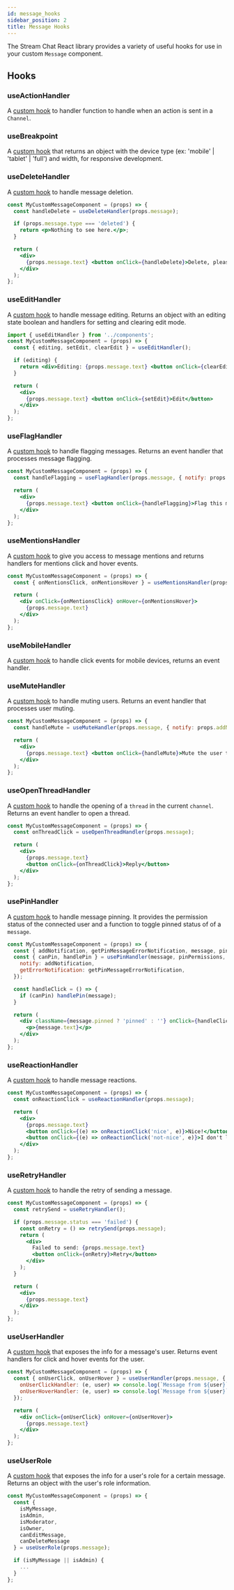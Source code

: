 ```yaml
---
id: message_hooks
sidebar_position: 2
title: Message Hooks
---
```


The Stream Chat React library provides a variety of useful hooks for use in your custom `Message` component.

## Hooks

### useActionHandler

A [custom hook](https://github.com/GetStream/stream-chat-react/blob/master/src/components/Message/hooks/useActionHandler.ts) to handler function to handle when an action is sent in a `Channel`.

### useBreakpoint

A [custom hook](https://github.com/GetStream/stream-chat-react/blob/master/src/components/Message/hooks/useBreakpoint.ts) that returns an object with the device type (ex: 'mobile' \| 'tablet' \| 'full') and width, for responsive development.

### useDeleteHandler

A [custom hook](https://github.com/GetStream/stream-chat-react/blob/master/src/components/Message/hooks/useDeleteHandler.ts) to handle message deletion.

```jsx
const MyCustomMessageComponent = (props) => {
  const handleDelete = useDeleteHandler(props.message);

  if (props.message.type === 'deleted') {
    return <p>Nothing to see here.</p>;
  }

  return (
    <div>
      {props.message.text} <button onClick={handleDelete}>Delete, please</button>
    </div>
  );
};
```

### useEditHandler

A [custom hook](https://github.com/GetStream/stream-chat-react/blob/master/src/components/Message/hooks/useEditHandler.ts) to handle message editing. Returns an object with an editing state boolean and handlers for setting and clearing edit mode.

```jsx
import { useEditHandler } from '../components';
const MyCustomMessageComponent = (props) => {
  const { editing, setEdit, clearEdit } = useEditHandler();

  if (editing) {
    return <div>Editing: {props.message.text} <button onClick={clearEdit}>Cancel</button></div>
  }

  return (
    <div>
      {props.message.text} <button onClick={setEdit}>Edit</button>
    </div>
  );
};
```

### useFlagHandler

A [custom hook](https://github.com/GetStream/stream-chat-react/blob/master/src/components/Message/hooks/useFlagHandler.ts) to handle flagging messages. Returns an event handler that processes message flagging.

```jsx
const MyCustomMessageComponent = (props) => {
  const handleFlagging = useFlagHandler(props.message, { notify: props.addNotification });

  return (
    <div>
      {props.message.text} <button onClick={handleFlagging}>Flag this message</button>
    </div>
  );
};
```

### useMentionsHandler

A [custom hook](https://github.com/GetStream/stream-chat-react/blob/master/src/components/Message/hooks/useMentionsHandler.ts) to give you access to message mentions and returns handlers for mentions click and hover events.

```jsx
const MyCustomMessageComponent = (props) => {
  const { onMentionsClick, onMentionsHover } = useMentionsHandler(props.message);

  return (
    <div onClick={onMentionsClick} onHover={onMentionsHover}>
      {props.message.text}
    </div>
  );
};
```

### useMobileHandler

A [custom hook](https://github.com/GetStream/stream-chat-react/blob/master/src/components/Message/hooks/useMobileHandler.ts) to handle click events for mobile devices, returns an event handler.

### useMuteHandler

A [custom hook](https://github.com/GetStream/stream-chat-react/blob/master/src/components/Message/hooks/useMuteHandler.ts) to handle muting users. Returns an event handler that processes user muting.

```jsx
const MyCustomMessageComponent = (props) => {
  const handleMute = useMuteHandler(props.message, { notify: props.addNotification });

  return (
    <div>
      {props.message.text} <button onClick={handleMute}>Mute the user that sent this!</button>
    </div>
  );
};
```

### useOpenThreadHandler

A [custom hook](https://github.com/GetStream/stream-chat-react/blob/master/src/components/Message/hooks/useOpenThreadHandler.ts) to handle the opening of a `thread` in the current `channel`. Returns an event handler to open a thread.

```jsx
const MyCustomMessageComponent = (props) => {
  const onThreadClick = useOpenThreadHandler(props.message);

  return (
    <div>
      {props.message.text}
      <button onClick={onThreadClick}>Reply</button>
    </div>
  );
};
```

### usePinHandler

A [custom hook](https://github.com/GetStream/stream-chat-react/blob/master/src/components/Message/hooks/usePinHandler.ts) to handle message pinning. It provides the permission status of the connected user and a function to toggle pinned status of of a `message`.

```jsx
const MyCustomMessageComponent = (props) => {
  const { addNotification, getPinMessageErrorNotification, message, pinPermissions } = props;
  const { canPin, handlePin } = usePinHandler(message, pinPermissions, {
    notify: addNotification,
    getErrorNotification: getPinMessageErrorNotification,
  });

  const handleClick = () => {
    if (canPin) handlePin(message);
  }

  return (
    <div className={message.pinned ? 'pinned' : ''} onClick={handleClick}>
      <p>{message.text}</p>
    </div>
  );
};
```

### useReactionHandler

A [custom hook](https://github.com/GetStream/stream-chat-react/blob/master/src/components/Message/hooks/useReactionHandler.ts) to handle message reactions.

```jsx
const MyCustomMessageComponent = (props) => {
  const onReactionClick = useReactionHandler(props.message);

  return (
    <div>
      {props.message.text}
      <button onClick={(e) => onReactionClick('nice', e)}>Nice!</button>
      <button onClick={(e) => onReactionClick('not-nice', e)}>I don't like it!</button>
    </div>
  );
};
```

### useRetryHandler

A [custom hook](https://github.com/GetStream/stream-chat-react/blob/master/src/components/Message/hooks/useRetryHandler.ts) to handle the retry of sending a message.

```jsx
const MyCustomMessageComponent = (props) => {
  const retrySend = useRetryHandler();

  if (props.message.status === 'failed') {
    const onRetry = () => retrySend(props.message);
    return (
      <div>
        Failed to send: {props.message.text}
        <button onClick={onRetry}>Retry</button>
      </div>
    );
  }

  return (
    <div>
      {props.message.text}
    </div>
  );
};
```

### useUserHandler

A [custom hook](https://github.com/GetStream/stream-chat-react/blob/master/src/components/Message/hooks/useUserHandler.ts) that exposes the info for a message's user. Returns event handlers for click and hover events for the user.

```jsx
const MyCustomMessageComponent = (props) => {
  const { onUserClick, onUserHover } = useUserHandler(props.message, {
    onUserClickHandler: (e, user) => console.log(`Message from ${user}`),
    onUserHoverHandler: (e, user) => console.log(`Message from ${user}`),
  });

  return (
    <div onClick={onUserClick} onHover={onUserHover}>
      {props.message.text}
    </div>
  );
};
```

### useUserRole

A [custom hook](https://github.com/GetStream/stream-chat-react/blob/master/src/components/Message/hooks/useUserRole.ts) that exposes the info for a user's role for a certain message. Returns an object with the user's role information.

```jsx
const MyCustomMessageComponent = (props) => {
  const {
    isMyMessage,
    isAdmin,
    isModerator,
    isOwner,
    canEditMessage,
    canDeleteMessage
  } = useUserRole(props.message);

  if (isMyMessage || isAdmin) {
    ...
  }
};
```
